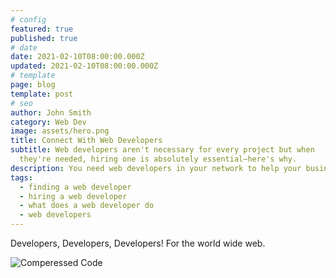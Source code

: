 ```yaml
---
# config
featured: true
published: true
# date
date: 2021-02-10T08:00:00.000Z
updated: 2021-02-10T08:00:00.000Z
# template
page: blog
template: post
# seo
author: John Smith
category: Web Dev
image: assets/hero.png
title: Connect With Web Developers
subtitle: Web developers aren't necessary for every project but when
  they're needed, hiring one is absolutely essential—here's why.
description: You need web developers in your network to help your business expand online.
tags:
  - finding a web developer
  - hiring a web developer
  - what does a web developer do
  - web developers
---
```


Developers, Developers, Developers! For the world wide web.

![Comperessed Code](assets/compressed-code.png)
